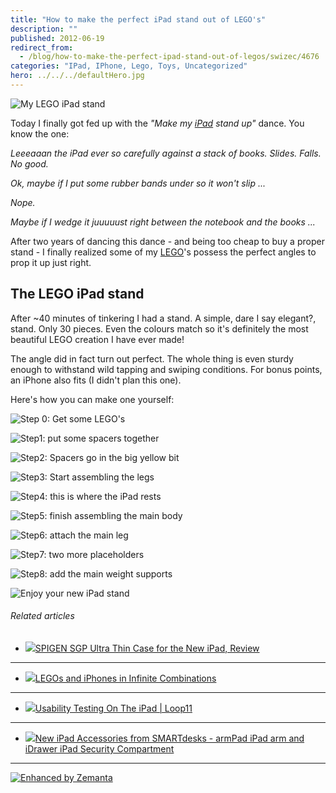 ```yaml
---
title: "How to make the perfect iPad stand out of LEGO's"
description: ""
published: 2012-06-19
redirect_from:
  - /blog/how-to-make-the-perfect-ipad-stand-out-of-legos/swizec/4676
categories: "IPad, IPhone, Lego, Toys, Uncategorized"
hero: ../../../defaultHero.jpg
---
```


![My LEGO iPad stand](https://distilleryimage3.instagram.com/773be45aba2511e18cf91231380fd29b_7.jpg "My LEGO iPad stand")

Today I finally got fed up with the _"Make my [iPad](http://www.apple.com/ipad/ "iPad") stand up"_ dance. You know the one:

_Leeeaaan the iPad ever so carefully against a stack of books. Slides. Falls. No good._

_Ok, maybe if I put some rubber bands under so it won't slip ..._

_Nope._

_Maybe if I wedge it juuuuust right between the notebook and the books ..._

After two years of dancing this dance - and being too cheap to buy a proper stand - I finally realized some of my [LEGO](http://www.lego.com/ "Lego")'s possess the perfect angles to prop it up just right.

## The LEGO iPad stand

After ~40 minutes of tinkering I had a stand. A simple, dare I say elegant?, stand. Only 30 pieces. Even the colours match so it's definitely the most beautiful LEGO creation I have ever made!

The angle did in fact turn out perfect. The whole thing is even sturdy enough to withstand wild tapping and swiping conditions. For bonus points, an iPhone also fits (I didn't plan this one).

Here's how you can make one yourself:

![Step 0: Get some LEGO's](https://swizec.com/blog/wp-content/uploads/2012/06/lego-ipad-stand-step0-1024x764.jpg "Step 0: Get some LEGO's")

![Step1: put some spacers together](https://swizec.com/blog/wp-content/uploads/2012/06/lego-ipad-stand-step1-1024x764.jpg "Step1: put some spacers together")

![Step2: Spacers go in the big yellow bit](https://swizec.com/blog/wp-content/uploads/2012/06/lego-ipad-stand-step2-1024x764.jpg "Step2: Spacers go in the big yellow bit")

![Step3: Start assembling the legs](https://swizec.com/blog/wp-content/uploads/2012/06/lego-ipad-stand-step3-1024x764.jpg "Step3: Start assembling the legs")

![Step4: this is where the iPad rests](https://swizec.com/blog/wp-content/uploads/2012/06/lego-ipad-stand-step4-1024x764.jpg "Step4: this is where the iPad rests")

![Step5: finish assembling the main body](https://swizec.com/blog/wp-content/uploads/2012/06/lego-ipad-stand-step5-1024x764.jpg "Step5: finish assembling the main body")

![Step6: attach the main leg](https://swizec.com/blog/wp-content/uploads/2012/06/lego-ipad-stand-step6-1024x764.jpg "Step6: attach the main leg")

![Step7: two more placeholders](https://swizec.com/blog/wp-content/uploads/2012/06/lego-ipad-stand-step7-1024x764.jpg "Step7: two more placeholders")

![Step8: add the main weight supports](https://swizec.com/blog/wp-content/uploads/2012/06/lego-ipad-stand-step8-1024x764.jpg "Step8: add the main weight supports")

![Enjoy your new iPad stand](https://swizec.com/blog/wp-content/uploads/2012/06/lego-ipad-stand-done-1024x764.jpg "Enjoy your new iPad stand")

###### Related articles

- [![](https://i.zemanta.com/95108048_80_80.jpg)](http://www.geardiary.com/2012/06/18/spigen-sgp-ultra-thin-case-for-the-new-ipad-review/)[SPIGEN SGP Ultra Thin Case for the New iPad, Review](http://www.geardiary.com/2012/06/18/spigen-sgp-ultra-thin-case-for-the-new-ipad-review/)

---

- [![](https://i.zemanta.com/95012276_80_80.jpg)](http://techie-buzz.com/innovations/legos-iphones.html)[LEGOs and iPhones in Infinite Combinations](http://techie-buzz.com/innovations/legos-iphones.html)

---

- [![](https://i.zemanta.com/noimg_07_80_80.jpg)](http://www.loop11.com/testing-on-ipad/)[Usability Testing On The iPad | Loop11](http://www.loop11.com/testing-on-ipad/)

---

- [![](https://i.zemanta.com/noimg_20_80_80.jpg)](http://www.prweb.com/releases/2012/6/prweb9580848.htm)[New iPad Accessories from SMARTdesks - armPad iPad arm and iDrawer iPad Security Compartment](http://www.prweb.com/releases/2012/6/prweb9580848.htm)

---

[![Enhanced by Zemanta](https://img.zemanta.com/zemified_e.png?x-id=8bb28ada-4ac1-414e-baba-677051861028)](http://www.zemanta.com/?px "Enhanced by Zemanta")
